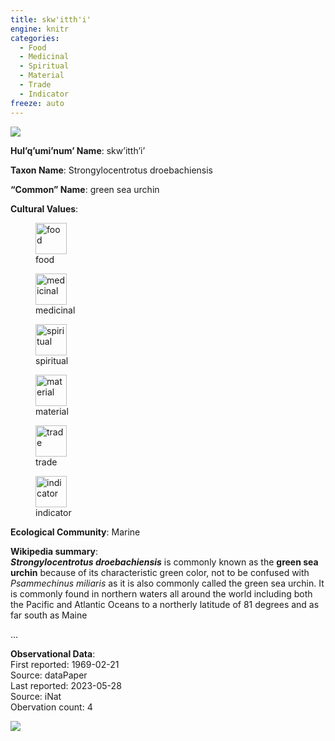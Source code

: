 ```yaml
---
title: skw'itth'i'
engine: knitr
categories:
  - Food
  - Medicinal
  - Spiritual
  - Material
  - Trade
  - Indicator
freeze: auto
---
```

![](https://static.inaturalist.org/photos/88054286/medium.jpeg){fig-alt="skw'itth'i' - green sea urchin"}

**Hul'q'umi'num' Name**: skw'itth'i'

**Taxon Name**: Strongylocentrotus droebachiensis

**"Common" Name**: green sea urchin

**Cultural Values**:  

::: {layout-nrow=1 style="width:60%"}
![food](/files/food.svg){width=50px}

![medicinal](/files/medicinal.svg){width=50px}

![spiritual](/files/spiritual.svg){width=50px}

![material](/files/material.svg){width=50px}

![trade](/files/trade.svg){width=50px}

![indicator](/files/indicator.svg){width=50px}
:::

**Ecological Community**: Marine

**Wikipedia summary**:  
<i><b>Strongylocentrotus droebachiensis</b></i> is commonly known as the <b>green sea urchin</b> because of its characteristic green color, not to be confused with <i>Psammechinus miliaris</i> as it is also commonly called the green sea urchin. It is commonly found in northern waters all around the world including both the Pacific and Atlantic Oceans to a northerly latitude of 81 degrees and as far south as Maine </p>...

**Observational Data**:   
First reported: 1969-02-21  
Source: dataPaper  
Last reported: 2023-05-28  
Source: iNat  
Obervation count: 4

![](community_dist.png)
